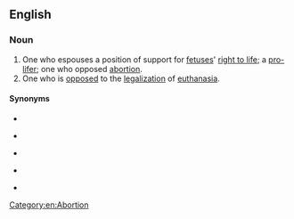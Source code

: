 ==English==

===Noun===
{{en-noun}}

# One who espouses a position of support for [[fetus]]es' [[right to life]]; a [[pro-lifer]]; one who opposed [[abortion]].
# One who is [[opposed]] to the [[legalization]] of [[euthanasia]].

====Synonyms====
* {{l|en|antiabortionist}}
* {{l|en|antichoicer}} {{qualifier|derogatory}}
* {{l|en|fetus fetishist}} {{qualifier|derogatory}}
* {{l|en|forced-birther}} {{qualifier|derogatory}}
* {{l|en|pro-lifer}}

[[Category:en:Abortion]]